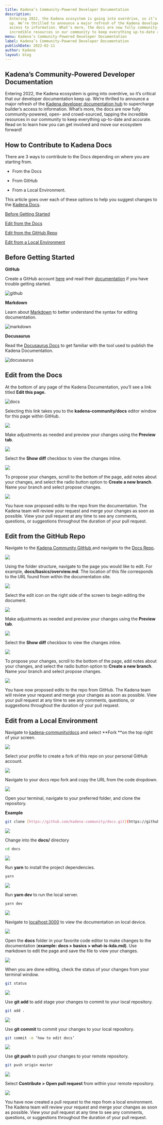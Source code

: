 ```yaml
---
title: Kadena’s Community-Powered Developer Documentation
description:
  Entering 2022, the Kadena ecosystem is going into overdrive, so it’s critical that our developer documentation keep
  up. We’re thrilled to announce a major refresh of the Kadena developer documentation hub to supercharge builder’s
  access to information. What’s more, the docs are now fully community-powered, open- and crowd-sourced, tapping the
  incredible resources in our community to keep everything up-to-date and accurate.
menu: Kadena’s Community-Powered Developer Documentation
label: Kadena’s Community-Powered Developer Documentation
publishDate: 2022-02-11
author: Kadena
layout: blog
---
```


## Kadena’s Community-Powered Developer Documentation

Entering 2022, the Kadena ecosystem is going into overdrive, so it’s critical that our developer documentation keep up.
We’re thrilled to announce a major refresh of the
[Kadena developer documentation hub](https://github.com/kadena-community/docs) to supercharge builder’s access to
information. What’s more, the docs are now fully community-powered, open- and crowd-sourced, tapping the incredible
resources in our community to keep everything up-to-date and accurate. Read on to learn how you can get involved and
move our ecosystem forward!

## How to Contribute to Kadena Docs

There are 3 ways to contribute to the Docs depending on where you are starting from.

- From the Docs

- From GitHub

- From a Local Environment.

This article goes over each of these options to help you suggest changes to the
[Kadena Docs](https://github.com/kadena-community/docs).

[Before Getting Started](https://docs.google.com/document/d/1andvGy0BxYrqQjeZET30KqwMqSBG_8gmBsjWDVyxjn8/edit#heading=h.9qjdof9i0xq9)

[Edit from the Docs](https://docs.google.com/document/d/1andvGy0BxYrqQjeZET30KqwMqSBG_8gmBsjWDVyxjn8/edit#heading=h.9nl7mqx6nhjl)

[Edit from the GitHub Repo](https://docs.google.com/document/d/1andvGy0BxYrqQjeZET30KqwMqSBG_8gmBsjWDVyxjn8/edit#heading=h.l93xyqx1imds)

[Edit from a Local Environment](https://docs.google.com/document/d/1andvGy0BxYrqQjeZET30KqwMqSBG_8gmBsjWDVyxjn8/edit#heading=h.xdsdyzi2emdx)

## Before Getting Started

**GitHub**

Create a GitHub account [here](https://github.com/) and read their [documentation](https://docs.github.com/en) if you
have trouble getting started.

![github](/assets/blog/0_1jIdomKlb7cazjVV.png)

**Markdown**

Learn about [Markdown](https://www.markdownguide.org/) to better understand the syntax for editing documentation.

![markdown](/assets/blog/0_A_yJuSXcflxpB7pW.png)

**Docusaurus**

Read the [Docusaurus Docs](https://docusaurus.io/) to get familiar with the tool used to publish the Kadena
Documentation.

![docusaurus](/assets/blog/0_Zl3NPdcS6aeCR4is.png)

## Edit from the Docs

At the bottom of any page of the Kadena Documentation, you’ll see a link titled **Edit this page.**

![docs](/assets/blog/0_gej4bpb2K0tpxEF4.jpg)

Selecting this link takes you to the **kadena-community/docs** editor window for this page within GitHub.

![](/assets/blog/0_CZ7OYDLGUSJMpjwY.jpg)

Make adjustments as needed and preview your changes using the **Preview tab**.

![](/assets/blog/0_Y6psnDKfDOheCjb7.jpg)

Select the **Show diff** checkbox to view the changes inline.

![](/assets/blog/0_0XB_2sMaFNpaibic.jpg)

To propose your changes, scroll to the bottom of the page, add notes about your changes, and select the radio button
option to **Create a new branch**. Name your branch and select propose changes.

![](/assets/blog/0_u6lrlNI8vz8Bek1l.jpg)

You have now proposed edits to the repo from the documentation. The Kadena team will review your request and merge your
changes as soon as possible. View your pull request at any time to see any comments, questions, or suggestions
throughout the duration of your pull request.

## Edit from the GitHub Repo

Navigate to the [Kadena Community GitHub ](https://github.com/kadena-community)and navigate to the
[Docs Repo](https://github.com/kadena-community/docs).

![](/assets/blog/0_68OyUj0xsFoCckkT.jpg)

Using the folder structure, navigate to the page you would like to edit. For example, **docs/basics/overview.md**. The
location of this file corresponds to the URL found from within the documentation site.

![](/assets/blog/0_Um9gLhf1nE_eRzPq.jpg)

Select the edit icon on the right side of the screen to begin editing the document.

![](/assets/blog/0_8LYZZcq4jvv3M5lx.jpg)

Make adjustments as needed and preview your changes using the **Preview tab**.

![](/assets/blog/0_NAnJHTVMWwHFENFu.jpg)

Select the **Show diff** checkbox to view the changes inline.

![](/assets/blog/0_uKs9EN96vnQMUzHd.jpg)

To propose your changes, scroll to the bottom of the page, add notes about your changes, and select the radio button
option to **Create a new branch**. Name your branch and select propose changes.

![](/assets/blog/0_Q12wVSkNrh4PKBwk.jpg)

You have now proposed edits to the repo from GitHub. The Kadena team will review your request and merge your changes as
soon as possible. View your pull request at any time to see any comments, questions, or suggestions throughout the
duration of your pull request.

## Edit from a Local Environment

Navigate to [kadena-community/docs](https://github.com/kadena-community/docs) and select **Fork **on the top right of
your screen.

![](/assets/blog/0_T9qjajtzCpL-s4mq.jpg)

Select your profile to create a fork of this repo on your personal GitHub account.

![](/assets/blog/0_5jIBjb-GP-xzUBok.jpg)

Navigate to your docs repo fork and copy the URL from the code dropdown.

![](/assets/blog/0_5eTZ61MIzif5onH0.jpg)

Open your terminal, navigate to your preferred folder, and clone the repository.

**Example**

```bash
git clone [https://github.com/kadena-community/docs.git](https://github.com/kadena-community/docs.git)
```

![](/assets/blog/0_xsOalAd9Hw4z-HqD.jpg)

Change into the **docs/** directory

```bash
cd docs
```

![](/assets/blog/0_g2Y-1jMi4ZtXJlMA.jpg)

Run **yarn** to install the project dependencies.

```bash
yarn
```

![](/assets/blog/0_2Cb21g7FFlNUiETs.jpg)

Run **yarn dev** to run the local server.

```bash
yarn dev
```

![](/assets/blog/0_-yTnZko08cH7wFxu.jpg)

Navigate to [localhost:3000](http://localhost:3000/) to view the documentation on local device.

![](/assets/blog/0_pt2ah0QuX3YfKZ6t.jpg)

Open the **docs** folder in your favorite code editor to make changes to the documentation (**example:** **docs >
basics > what-is-kda.md)**. Use markdown to edit the page and save the file to view your changes.

![](/assets/blog/0_JeDGFExXl5SD-hdy.jpg)

When you are done editing, check the status of your changes from your terminal window.

```bash
git status
```

![](/assets/blog/0_vNJ-GvS_5cRsk6ln.jpg)

Use **git add** to add stage your changes to commit to your local repository.

```bash
git add .
```

![](/assets/blog/0_o2W7vO5FsD4Zsoha.jpg)

Use **git commit** to commit your changes to your local repository.

```bash
git commit -m ‘how to edit docs’
```

![](/assets/blog/0_AmCGwwmhCHTiAOxd.jpg)

Use **git push** to push your changes to your remote repository.

```bash
git push origin master
```

![](/assets/blog/0_jby14WVtWtYV7CjK.jpg)

Select **Contribute > Open pull request** from within your remote repository.

![](/assets/blog/0_AOnsUHTb_cO24FQi.jpg)

You have now created a pull request to the repo from a local environment. The Kadena team will review your request and
merge your changes as soon as possible. View your pull request at any time to see any comments, questions, or
suggestions throughout the duration of your pull request.
